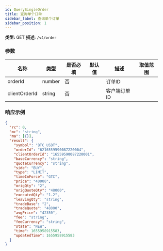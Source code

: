 ```yaml
---
id: QuerySingleOrder
title: 查询单个订单
sidebar_label: 查询单个订单
sidebar_position: 1
---
```


**类型:** GET **描述:** `/v4/order`

### 参数

| 名称          | 类型   | 是否必填 | 默认值 | 描述           | 取值范围 |
| ------------- | ------ | -------- | ------ | -------------- | -------- |
| orderId       | number | 否       |        | 订单ID         |          |
| clientOrderId | string | 否       |        | 客户端订单ID   |          |

### 响应示例

```json title="响应"
{
  "rc": 0,
  "mc": "string",
  "ma": [{}],
  "result": {
    "symbol": "BTC_USDT",
    "orderId": "6216559590087220004",
    "clientOrderId": "16559590087220001",
    "baseCurrency": "string",
    "quoteCurrency": "string",
    "side": "BUY",
    "type": "LIMIT",
    "timeInForce": "GTC",
    "price": "40000",
    "origQty": "2",
    "origQuoteQty": "48000",
    "executedQty": "1.2",
    "leavingQty": "string",
    "tradeBase": "2",
    "tradeQuote": "48000",
    "avgPrice": "42350",
    "fee": "string",
    "feeCurrency": "string",
    "state": "NEW",
    "time": 1655958915583,
    "updatedTime": 1655958915583
  }
}
```